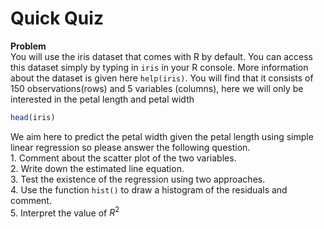 # Quick Quiz {-}

**Problem **
\
You will use the iris dataset that comes with R by default.  You can access this dataset simply by typing in `iris` in your R console. More information about the dataset is given here `help(iris)`. You will find that it consists of 150 observations(rows) and 5 variables (columns), here we will only be interested in the petal length and petal width
```r
head(iris)
```

We aim here to predict the petal width given the petal length using simple linear regression so please answer the following question.
\
1. Comment about the scatter plot of the two variables. 
\
2. Write down the estimated line equation.
\
3. Test the existence of the regression using two approaches.
\
4. Use the function `hist()` to draw a histogram of the residuals and comment. 
\
5. Interpret the value of $R^2$



